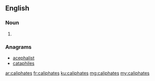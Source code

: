 ==English==

===Noun===
{{head|en}}

# {{plural of|caliphate}}

===Anagrams===
* [[acephalist#English|acephalist]]
* [[cataphiles#English|cataphiles]]

[[ar:caliphates]]
[[fr:caliphates]]
[[ku:caliphates]]
[[mg:caliphates]]
[[my:caliphates]]
